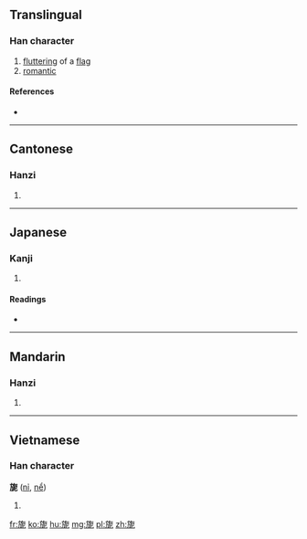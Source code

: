 ==Translingual==

===Han character===
{{Han char|rn=70|rad=方|as=07|sn=11|four=0821<sub>1</sub>|canj=卜尸人尸心 (YSOSP)|ids=⿸⿰[[方]][[𠂉]][[尼]]}}

# [[flutter]]ing of a [[flag]]
# [[romantic]]

====References====
* {{Han ref|kx=0484.020|dkj=13660|dj=0846.020|hdz=32181.030|uh=65CE|ud=26062|bh=B1DD|bd=45533}}

----

==Cantonese==

===Hanzi===
{{yue-hanzi|jyut=|y=nei5}}

# {{defn|lang=yue|sort=方07}}

----

==Japanese==

===Kanji===
{{ja-kanji|grade=|rs=方07}}

# {{defn|lang=ja|sort=方07}}

====Readings====
* {{ja-readings|on=[[じ]] (ji), [[に]] (ni), [[だ]] (da)|kun=[[たなびく]] (tanabiku)}}

----

==Mandarin==

===Hanzi===
{{cmn-hanzi|pin=[[nǐ]] ([[ni3]])|wg=ni<sup>3</sup>}}

# {{defn|lang=cmn|sort=方07}}

----

==Vietnamese==

===Han character===
'''旎''' ([[nỉ]], [[nể]])

# {{defn|lang=vi}}

[[fr:旎]]
[[ko:旎]]
[[hu:旎]]
[[mg:旎]]
[[pl:旎]]
[[zh:旎]]